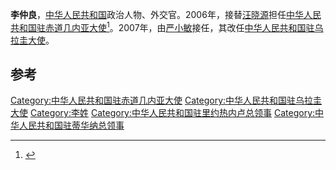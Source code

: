 '''李仲良'''，[[中华人民共和国|中华人民共和国]]政治人物、外交官。2006年，接替[[汪晓源|汪晓源]]担任[[中国驻赤道几内亚大使列表|中华人民共和国驻赤道几内亚大使]]<ref>{{cite web|author=中华人民共和国外交部|title=中国驻赤道几内亚共和国历任大使|url=http://www.mfa.gov.cn/chn/pds/ziliao/wjrw/2167/2170/t9181.htm|publisher=中华人民共和国外交部|accessdate=2012-03-03}}</ref>。2007年，由[[严小敏|严小敏]]接任，其改任[[中国驻乌拉圭大使列表|中华人民共和国驻乌拉圭大使]]。

== 参考 ==
{{reflist}}
{{start box}}
{{s-dip}}
{{succession box|[[汪晓源|汪晓源]]|[[严小敏|严小敏]]|[[中国驻赤道几内亚大使列表|中华人民共和国驻赤道几内亚大使]]|2006年2月-2007年11月}}
{{succession box|[[汪晓源|汪晓源]]|[[屈生武|屈生武]]|[[中国驻乌拉圭大使列表|中华人民共和国驻乌拉圭大使]]|2007年11月-2010年10月}}
{{end box}}
{{中国政治人物小作品}}
[[Category:中华人民共和国驻赤道几内亚大使|Category:中华人民共和国驻赤道几内亚大使]]
[[Category:中华人民共和国驻乌拉圭大使|Category:中华人民共和国驻乌拉圭大使]]
[[Category:李姓|Category:李姓]]
[[Category:中华人民共和国驻里约热内卢总领事|Category:中华人民共和国驻里约热内卢总领事]]
[[Category:中华人民共和国驻蒂华纳总领事|Category:中华人民共和国驻蒂华纳总领事]]